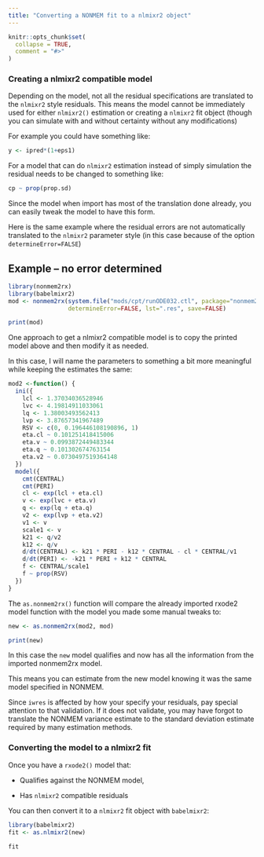 ```yaml
---
title: "Converting a NONMEM fit to a nlmixr2 object"
---
```


```r
knitr::opts_chunk$set(
  collapse = TRUE,
  comment = "#>"
)
```
### Creating a nlmixr2 compatible model 

Depending on the model, not all the residual specifications are
translated to the `nlmixr2` style residuals.  This means the model
cannot be immediately used for either `nlmixr2()` estimation or
creating a `nlmixr2` fit object (though you can simulate with and
without certainty without any modifications)

For example you could have something like:

```r
y <- ipred*(1+eps1)
```

For a model that can do `nlmixr2` estimation instead of simply
simulation the residual needs to be changed to something like:

```r
cp ~ prop(prop.sd)
```

Since the model when import has most of the translation done already,
you can easily tweak the model to have this form. 

Here is the same example where the residual errors are not
automatically translated to the `nlmixr2` parameter style (in this
case because of the option `determineError=FALSE`)

## Example -- no error determined

```r
library(nonmem2rx)
library(babelmixr2)
mod <- nonmem2rx(system.file("mods/cpt/runODE032.ctl", package="nonmem2rx"),
                 determineError=FALSE, lst=".res", save=FALSE)

print(mod)
```

One approach to get a nlmixr2 compatible model is to copy the printed
model above and then modify it as needed.

In this case, I will name the parameters to something a bit more
meaningful while keeping the estimates the same:

```r
mod2 <-function() {
  ini({
    lcl <- 1.37034036528946
    lvc <- 4.19814911033061
    lq <- 1.38003493562413
    lvp <- 3.87657341967489
    RSV <- c(0, 0.196446108190896, 1)
    eta.cl ~ 0.101251418415006
    eta.v ~ 0.0993872449483344
    eta.q ~ 0.101302674763154
    eta.v2 ~ 0.0730497519364148
  })
  model({
    cmt(CENTRAL)
    cmt(PERI)
    cl <- exp(lcl + eta.cl)
    v <- exp(lvc + eta.v)
    q <- exp(lq + eta.q)
    v2 <- exp(lvp + eta.v2)
    v1 <- v
    scale1 <- v
    k21 <- q/v2
    k12 <- q/v
    d/dt(CENTRAL) <- k21 * PERI - k12 * CENTRAL - cl * CENTRAL/v1
    d/dt(PERI) <- -k21 * PERI + k12 * CENTRAL
    f <- CENTRAL/scale1
    f ~ prop(RSV)
  })
}
```

The `as.nonmem2rx()` function will compare the already imported rxode2
model function with the model you made some manual tweaks to:

```r
new <- as.nonmem2rx(mod2, mod)

print(new)
```

In this case the `new` model qualifies and now has all the information
from the imported nonmem2rx model.

This means you can estimate from the new model knowing it was the same
model specified in NONMEM.

Since `iwres` is affected by how your specify your residuals, pay
special attention to that validation.  If it does not validate, you
may have forgot to translate the NONMEM variance estimate to the
standard deviation estimate required by many estimation methods.


### Converting the model to a nlmixr2 fit

Once you have a `rxode2()` model that:

- Qualifies against the NONMEM model, 

- Has `nlmixr2` compatible residuals

You can then convert it to a `nlmixr2` fit object with `babelmixr2`:

```r
library(babelmixr2)
fit <- as.nlmixr2(new)

fit
```
